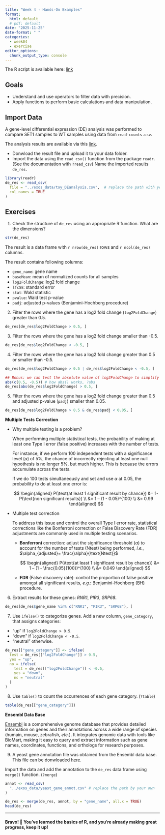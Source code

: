 ```yaml
---
title: "Week 4 - Hands-On Examples"
format: 
  html: default
  # pdf: default
date: "2025-11-25"
date-format: " "
categories: 
  - week04
  - exercise
editor_options: 
  chunk_output_type: console
---
```


The R script is available here:
[link](https://raw.githubusercontent.com/InforBio/ioc-r-2026/refs/heads/main/ioc_r/week04/r_w04_exos.R)

## Goals

- Understand and use operators to filter data with precision.
- Apply functions to perform basic calculations and data manipulation.

## Import Data

A gene-level differential expression (DE) analysis was performed to compare SET1 samples to WT samples using data from `read-counts.csv`.

The analysis results are available via this [link](https://raw.githubusercontent.com/InforBio/ioc-r-2026/refs/heads/main/ioc_r/exos_data/toy_DEanalysis.csv).

- Donwload the result file and upload it to your data folder.
- Import the data using the `read_csv()` function from the package `readr`.
(See the documentation with `?read_csv`) 
Name the imported results `de_res`.

```r
library(readr)
de_res <- read_csv(
  file = "../exos_data/toy_DEanalysis.csv",  # replace the path with your own
  col_names = TRUE
)
```


## Exercises

1. Check the structure of `de_res` using an appropriate R function. What are the dimensions?

```r
str(de_res)
```

The result is a data frame with `r nrow(de_res)` rows and `r ncol(de_res)` columns.

The result contains following columns:

- `gene_name`: gene name
- `baseMean`: mean of normalized counts for all samples
- `log2FoldChange`: log2 fold change
- `lfcSE`: standard error
- `stat`: Wald statistic
- `pvalue`: Wald test p-value
- `padj`: adjusted p-values (Benjamini-Hochberg procedure)

2. Filter the rows where the gene has a log2 fold change (`log2FoldChange`) greater than 0.5.

```r
de_res[de_res$log2FoldChange > 0.5, ]
```

3. Filter the rows where the gene has a log2 fold change smaller than -0.5.

```r
de_res[de_res$log2FoldChange < -0.5, ]
```

4. Filter the rows where the gene has a log2 fold change greater than 0.5 or smaller than -0.5.

```r
de_res[de_res$log2FoldChange > 0.5 | de_res$log2FoldChange < -0.5, ]

## Bonus: we can test the absolute value of log2FoldChange to simplify condition
abs(c(0.5, -0.5)) # how abs() works, ?abs
de_res[abs(de_res$log2FoldChange) > 0.5, ]
```

5. Filter the rows where the gene has a log2 fold change greater than 0.5 and adjusted p-value (`padj`) smaller than 0.05.

```r
de_res[de_res$log2FoldChange > 0.5 & de_res$padj < 0.05, ]
```

::: {.callout-note title="Stats Time!"}
**Multiple Tests Correction**

<ul>
<li>Why multiple testing is a problem?

When performing multiple statistical tests,
the probability of making at least one Type I error (false positive) increases
with the number of tests.

For instance, if we perform 100 independent tests with a significance level ($\alpha$) of 5%,
the chance of incorrectly rejecting at least one null hypothesis is no longer 5%, but much higher. This is because the errors accumulate across the tests.

If we do 100 tests simultaneously and set and use $\alpha$ at 0.05,
the probability to do at least one error is:

$$
\begin{aligned}
P(\text{at least 1 significant result by chance}) &= 1- P(\text{non significant results}) \\
&= 1 – (1 - 0.05)^{100} \\
&= 0.99
\end{aligned}
$$

</li>

<li>Multiple test correction

To address this issue and control the overall Type I error rate,
statistical corrections like the Bonferroni correction or
False Discovery Rate (FDR) adjustments are commonly used in multiple testing scenarios.

  <ul>
    <li> **Bonferroni** correction: adjust the significance threshold ($\alpha$) to account for the number of tests (Ntest) being performed, *i.e.*, $\alpha_{adjusted}= \frac{\alpha}{\text{Ntest}}$</li>
  <p>
$$
\begin{aligned}
P(\text{at least 1 significant result by chance}) &= 1 – (1 - \frac{0.05}{100})^{100} \\
&= 0.049
\end{aligned}
$$
  </p>
    <li> **FDR** (False discovery rate): control the proportion of false positive amongst all significant results, *e.g.*: Benjamini-Hochberg (BH) procedure.</li>
  </ul>
  </li>
</ul>

:::

6. Extract results for these genes: *RNR1*, *PIR3*, *SRP68*.

```r
de_res[de_res$gene_name %in% c("RNR1", "PIR3", "SRP68"), ]
```

7. Use `ifelse()` to categorize genes. 
Add a new column, `gene_category`, that assigns categories:

- "up" if `log2FoldChange > 0.5`.
- "down" if `log2FoldChange < -0.5`.
- "neutral" otherwise.

```r
de_res[["gene_category"]] <- ifelse(
  test = de_res[["log2FoldChange"]] > 0.5,
  yes = "up",
  no = ifelse(
    test = de_res[["log2FoldChange"]] < -0.5,
    yes = "down",
    no = "neutral"
  )
)
```

8. Use `table()` to count the occurrences of each gene category. (`?table`)

```r
table(de_res[["gene_category"]])
```

::: {.callout-note}
**Ensembl Data Base**

[Ensembl](http://www.ensembl.org/index.html)
is a comprehensive genome database that provides detailed information on genes and
their annotations across a wide range of species (humain, mouse, zebrafish, *etc.*).
It integrates genomic data with tools like BioMart,
making it easy to query and extract information such as gene names, coordinates, functions,
and orthologs for research purposes.
:::

9. A yeast gene annotation file was obtained from the Ensembl data base.
This file can be donwloaded [here](https://raw.githubusercontent.com/InforBio/ioc-r-2026/refs/heads/main/ioc_r/exos_data/yeast_gene_annot.csv).

Import the data and add the annotation to the `de_res` data frame using `merge()` function. (`?merge`)

```r
annot <- read_csv(
  "../exos_data/yeast_gene_annot.csv" # replace the path by your own
)

de_res <- merge(de_res, annot, by = "gene_name", all.x = TRUE)
head(de_res)
```


---

#### Bravo! 🎉 You've learned the basics of R, and you're already making great progress, keep it up!


